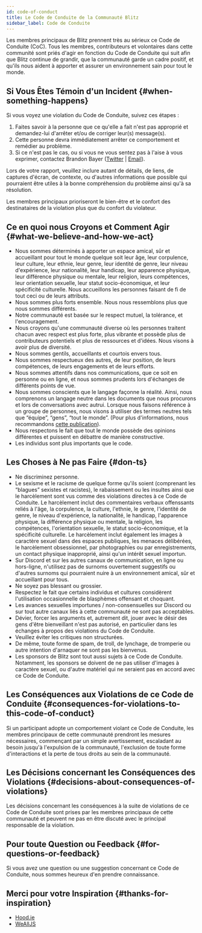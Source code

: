 ```yaml
---
id: code-of-conduct
title: Le Code de Conduite de la Communauté Blitz
sidebar_label: Code de Conduite
---
```


<!--alex disable racist sexual nuts-->

Les membres principaux de Blitz prennent très au sérieux ce Code de Conduite (CoC). Tous les membres,
contributeurs et volontaires dans cette communité sont priés d'agir
en fonction du Code de Conduite qui suit afin que Blitz continue de grandir, que la communauté garde un cadre positif, et qu'ils nous aident à apporter et assurer un environnement
sain pour tout le monde.

## Si Vous Êtes Témoin d'un Incident {#when-something-happens}

Si vous voyez une violation du Code de Conduite, suivez ces étapes :

1. Faites savoir à la personne que ce qu'elle a fait n'est pas approprié et demandez-lui
   d'arrêter et/ou de corriger leur(s) message(s).
2. Cette personne devra immédiatement arrêter ce comportement et remédier au problème.
3. Si ce n'est pas le cas, ou si vous ne vous sentez pas à l'aise à vous exprimer, contactez
   Brandon Bayer ([Twitter](https://twitter.com/flybayer) |
   [Email](mailto:b@bayer.ws)).

Lors de votre rapport, veuillez inclure autant de détails, de liens, de captures d'écran,
de contexte, ou d'autres informations que possible qui pourraient être utiles à la bonne compréhension du problème
ainsi qu'à sa résolution.

Les membres principaux prioriseront le bien-être et le confort des
destinataires de la violation plus que du confort du violateur.

## Ce en quoi nous Croyons et Comment Agir {#what-we-believe-and-how-we-act}

- Nous sommes déterminés à apporter un espace amical, sûr et accueillant
  pour tout le monde quelque soit leur âge, leur corpulence, leur culture, leur ethnie, leur genre,
  leur identité de genre, leur niveau d'expérience, leur nationalité, leur handicap,
  leur apparence physique, leur différence physique ou mentale,
  leur religion, leurs compétences, leur orientation sexuelle,
  leur statut socio-économique, et leur spécificité culturelle. Nous accueillons les personnes faisant de fi de
  tout ceci ou de leurs attributs.
- Nous sommes plus forts ensemble. Nous nous ressemblons plus que nous sommes différents.
- Notre communauté est basée sur le respect mutuel, la tolérance, et l'encouragement.
- Nous croyons qu'une communauté diverse où les personnes traitent chacun avec
  respect est plus forte, plus vibrante et possède plus de contributeurs potentiels
  et plus de ressources et d'idées. Nous visons à avoir plus de diversité.
- Nous sommes gentils, accueillants et courtois envers tous.
- Nous sommes respectueux des autres, de leur position, de leurs compétences, de leurs
  engagements et de leurs efforts.
- Nous sommes attentifs dans nos communications, que ce soit en personne ou en ligne, et
  nous sommes prudents lors d'échanges de différents points de vue.
- Nous sommes conscients que le langage façonne la réalité. Ainsi, nous comprenons
  un langage neutre dans les documents que nous procurons et lors de conversations avec
  autrui. Lorsque nous faisons référence à un groupe de personnes, nous visons à utiliser
  des termes neutres tels que “équipe”, “gens”, “tout le monde”. (Pour plus d'informations, nous
  recommandons
[cette publication](https://modelviewculture.com/pieces/gendered-language-feature-or-bug-in-software-documentation)).
- Nous respectons le fait que tout le monde possède des opinions différentes et puissent en débattre
  de manière constructive.
- Les individus sont plus importants que le code.

## Les Choses à Ne pas Faire {#don-ts}

- Ne discriminez personne.
- Le sexisme et le racisme de quelque forme qu'ils soient (comprenant les “blagues” sexistes et racistes),
  le rabaissement ou les insultes ainsi que le harcèlement sont vus comme des
  violations directes à ce Code de Conduite. Le harcèlement inclut des commentaires verbaux offenssants
  reliés à l'âge, la corpulence, la culture, l'ethnie, le genre,
  l'identité de genre, le niveau d'expérience, la nationalité, le handicap,
  l'apparence physique, la différence physique ou mentale,
  la religion, les compétences, l'orientation sexuelle,
  le statut socio-économique, et la spécificité culturelle. Le harcèlement inclut également les images
  à caractère sexuel dans des espaces publiques, les menaces délibérées, le harcèlement obsessionnel,
  par photographies ou par enregistrements, un contact physique inapproprié, ainsi
  qu'un intérêt sexuel importun.
- Sur Discord et sur les autres canaux de communication, en ligne ou hors-ligne, n'utilisez pas
  de surnoms ouvertement suggestifs ou d'autres surnoms qui pourraient nuire à
  un environnement amical, sûr et accueillant pour tous.
- Ne soyez pas blessant ou grossier.
- Respectez le fait que certains individus et cultures considèrent l'utilisation occasionnelle
  de blasphèmes offensant et choquant.
- Les avances sexuelles importunes / non-consensuelles sur Discord ou sur tout autre
  canaux liés à cette communauté ne sont pas acceptables.
- Dévier, forcer les arguments et, autrement dit, jouer avec le désir des gens d'être bienveillant
  n'est pas autorisé, en particulier dans les échanges à propos des violations du
  Code de Conduite.
- Veuillez éviter les critiques non structurées.
- De même, toute forme de spam, de troll, de lynchage, de tromperie ou autre
  intention d'arnaquer ne sont pas les bienvenus.
- Les sponsors de Blitz sont tout aussi sujets à ce Code de Conduite.
  Notamment, les sponsors se doivent de ne pas utiliser d'images à caractère sexuel,
  ou d'autre matériel qui ne seraient pas en accord avec ce Code de Conduite.

## Les Conséquences aux Violations de ce Code de Conduite {#consequences-for-violations-to-this-code-of-conduct}

Si un participant adopte un comportement violant ce Code de Conduite,
les membres principaux de cette communauté prendront les mesures nécessaires,
commençant par un simple avertissement, escaladant au besoin
jusqu'à l'expulsion de la communauté, l'exclusion de toute forme d'interactions et la perte
de tous droits au sein de la communauté.

## Les Décisions concernant les Conséquences des Violations {#decisions-about-consequences-of-violations}

Les décisions concernant les conséquences à la suite de violations de ce Code de Conduite sont
prises par les membres principaux de cette communauté et peuvent ne pas en être discuté avec le
principal responsable de la violation.

## Pour toute Question ou Feedback {#for-questions-or-feedback}

Si vous avez une question ou une suggestion concernant ce Code de Conduite, nous sommes heureux
d'en prendre connaissance.

## Merci pour votre Inspiration {#thanks-for-inspiration}

- [Hood.ie](http://hood.ie/code-of-conduct/)
- [WeAllJS](https://wealljs.org/code-of-conduct)
